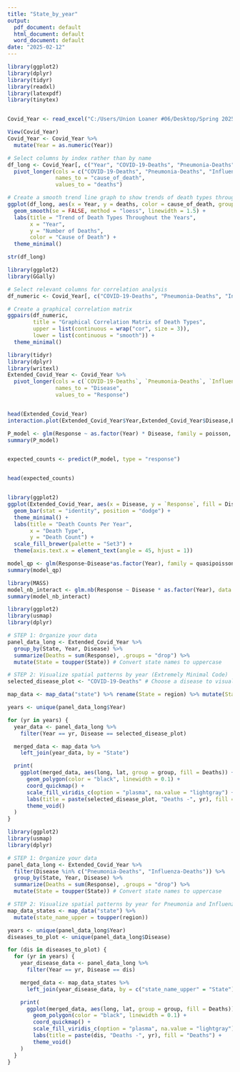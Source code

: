 ---
title: "State_by_year"
output:
  pdf_document: default
  html_document: default
  word_document: default
date: "2025-02-12"
---


```{r, trend between the deaths}
library(ggplot2)
library(dplyr)
library(tidyr)
library(readxl)
library(latexpdf)
library(tinytex)


Covid_Year <- read_excel("C:/Users/Union Loaner #06/Desktop/Spring 2025/capstone 2/This semester project/New_State_Year_Dataset.xlsx")

View(Covid_Year)
Covid_Year <- Covid_Year %>%
  mutate(Year = as.numeric(Year))

# Select columns by index rather than by name
df_long <- Covid_Year[, c("Year", "COVID-19-Deaths", "Pneumonia-Deaths", "Influenza-Deaths")] %>%
  pivot_longer(cols = c("COVID-19-Deaths", "Pneumonia-Deaths", "Influenza-Deaths"), 
               names_to = "cause_of_death", 
               values_to = "deaths")

# Create a smooth trend line graph to show trends of death types throughout the years
ggplot(df_long, aes(x = Year, y = deaths, color = cause_of_death, group = cause_of_death)) +
  geom_smooth(se = FALSE, method = "loess", linewidth = 1.5) +
  labs(title = "Trend of Death Types Throughout the Years",
       x = "Year",
       y = "Number of Deaths",
       color = "Cause of Death") +
  theme_minimal()

str(df_long)
```
```{r}
library(ggplot2)
library(GGally)

# Select relevant columns for correlation analysis
df_numeric <- Covid_Year[, c("COVID-19-Deaths", "Pneumonia-Deaths", "Influenza-Deaths")]

# Create a graphical correlation matrix
ggpairs(df_numeric, 
        title = "Graphical Correlation Matrix of Death Types",
        upper = list(continuous = wrap("cor", size = 3)),
        lower = list(continuous = "smooth")) +
  theme_minimal()
```
```{r, new row addition and posson}
library(tidyr)
library(dplyr)
library(writexl)
Extended_Covid_Year <- Covid_Year %>%
  pivot_longer(cols = c(`COVID-19-Deaths`, `Pneumonia-Deaths`, `Influenza-Deaths`,`Pneumonia-and-COVID-19-Deaths`,`Pneumonia,-Influenza,-or-COVID-19-Deaths`),
               names_to = "Disease",
               values_to = "Response")


head(Extended_Covid_Year)
interaction.plot(Extended_Covid_Year$Year,Extended_Covid_Year$Disease,Extended_Covid_Year$Response)

P_model <- glm(Response ~ as.factor(Year) * Disease, family = poisson, data = Extended_Covid_Year)
summary(P_model)


expected_counts <- predict(P_model, type = "response")


head(expected_counts)



```
```{r, visuals on Deaths}
library(ggplot2)
ggplot(Extended_Covid_Year, aes(x = Disease, y = `Response`, fill = Disease)) +
  geom_bar(stat = "identity", position = "dodge") +
  theme_minimal() +
  labs(title = "Death Counts Per Year", 
       x = "Death Type", 
       y = "Death Count") +
  scale_fill_brewer(palette = "Set3") +
  theme(axis.text.x = element_text(angle = 45, hjust = 1))
```

```{r, Quasi-Poisson}
model_qp <- glm(Response~Disease*as.factor(Year), family = quasipoisson,data = Extended_Covid_Year)
summary(model_qp)
```

```{r negative binomial}
library(MASS)
model_nb_interact <- glm.nb(Response ~ Disease * as.factor(Year), data = Extended_Covid_Year)
summary(model_nb_interact)
```

```{r}
library(ggplot2)
library(usmap)
library(dplyr)

# STEP 1: Organize your data
panel_data_long <- Extended_Covid_Year %>%
  group_by(State, Year, Disease) %>%
  summarize(Deaths = sum(Response), .groups = "drop") %>%
  mutate(State = toupper(State)) # Convert state names to uppercase

# STEP 2: Visualize spatial patterns by year (Extremely Minimal Code)
selected_disease_plot <- "COVID-19-Deaths" # Choose a disease to visualize

map_data <- map_data("state") %>% rename(State = region) %>% mutate(State = toupper(State))

years <- unique(panel_data_long$Year)

for (yr in years) {
  year_data <- panel_data_long %>%
    filter(Year == yr, Disease == selected_disease_plot)

  merged_data <- map_data %>%
    left_join(year_data, by = "State")

  print(
    ggplot(merged_data, aes(long, lat, group = group, fill = Deaths)) +
      geom_polygon(color = "black", linewidth = 0.1) +
      coord_quickmap() +
      scale_fill_viridis_c(option = "plasma", na.value = "lightgray") +
      labs(title = paste(selected_disease_plot, "Deaths -", yr), fill = "Deaths") +
      theme_void()
  )
}
```

```{r, from research paper}

library(ggplot2)
library(usmap)
library(dplyr)

# STEP 1: Organize your data
panel_data_long <- Extended_Covid_Year %>%
  filter(Disease %in% c("Pneumonia-Deaths", "Influenza-Deaths")) %>%
  group_by(State, Year, Disease) %>%
  summarize(Deaths = sum(Response), .groups = "drop") %>%
  mutate(State = toupper(State)) # Convert state names to uppercase

# STEP 2: Visualize spatial patterns by year for Pneumonia and Influenza
map_data_states <- map_data("state") %>%
  mutate(state_name_upper = toupper(region))

years <- unique(panel_data_long$Year)
diseases_to_plot <- unique(panel_data_long$Disease)

for (dis in diseases_to_plot) {
  for (yr in years) {
    year_disease_data <- panel_data_long %>%
      filter(Year == yr, Disease == dis)

    merged_data <- map_data_states %>%
      left_join(year_disease_data, by = c("state_name_upper" = "State"))

    print(
      ggplot(merged_data, aes(long, lat, group = group, fill = Deaths)) +
        geom_polygon(color = "black", linewidth = 0.1) +
        coord_quickmap() +
        scale_fill_viridis_c(option = "plasma", na.value = "lightgray") +
        labs(title = paste(dis, "Deaths -", yr), fill = "Deaths") +
        theme_void()
    )
  }
}

```